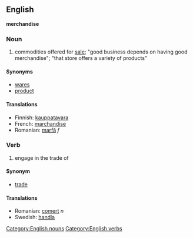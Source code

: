 ==English==
'''merchandise'''
===Noun===
# commodities offered for [[sale]]; "good business depends on having good merchandise"; "that store offers a variety of products" 

====Synonyms====
*[[wares]]
*[[product]]

====Translations====
*Finnish: [[kauppatavara]]
*French: [[marchandise]]
*Romanian: [[marfă]] ''f''

===Verb===
# engage in the trade of 

====Synonym====
*[[trade]]

====Translations====
*Romanian: [[comerţ]] ''n''
*Swedish: [[handla]]

[[Category:English nouns]]
[[Category:English verbs]]